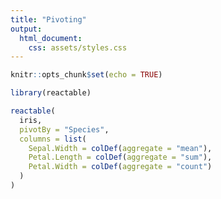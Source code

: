 ```yaml
---
title: "Pivoting"
output:
  html_document:
    css: assets/styles.css
---
```


```r
knitr::opts_chunk$set(echo = TRUE)

```

```r
library(reactable)

reactable(
  iris,
  pivotBy = "Species",
  columns = list(
    Sepal.Width = colDef(aggregate = "mean"),
    Petal.Length = colDef(aggregate = "sum"),
    Petal.Width = colDef(aggregate = "count")
  )
)
```
